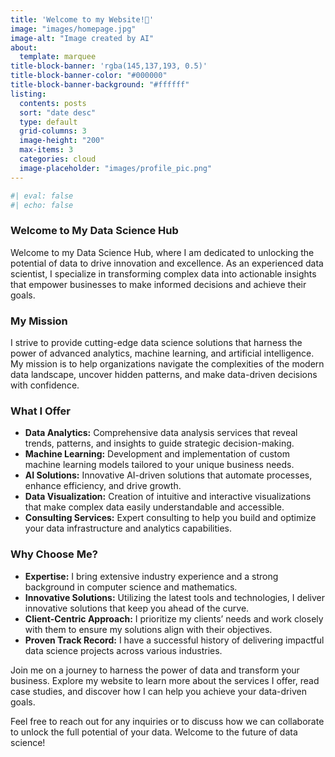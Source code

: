 ```yaml
---
title: 'Welcome to my Website!🩷'
image: "images/homepage.jpg"
image-alt: "Image created by AI"
about: 
  template: marquee
title-block-banner: 'rgba(145,137,193, 0.5)'
title-block-banner-color: "#000000"
title-block-banner-background: "#ffffff"
listing:
  contents: posts
  sort: "date desc"
  type: default
  grid-columns: 3
  image-height: "200"
  max-items: 3
  categories: cloud
  image-placeholder: "images/profile_pic.png" 
---
```


```r
#| eval: false
#| echo: false

```

```{=html}
<style>
  body {
    background-image: url('https://images.pexels.com/photos/843266/pexels-photo-843266.jpeg');
    background-size: cover;
    background-repeat: no-repeat;
   }
 </style>
```
### Welcome to My Data Science Hub

Welcome to my Data Science Hub, where I am dedicated to unlocking the potential of data to drive innovation and excellence. As an experienced data scientist, I specialize in transforming complex data into actionable insights that empower businesses to make informed decisions and achieve their goals.

### My Mission

I strive to provide cutting-edge data science solutions that harness the power of advanced analytics, machine learning, and artificial intelligence. My mission is to help organizations navigate the complexities of the modern data landscape, uncover hidden patterns, and make data-driven decisions with confidence.

### What I Offer

-   **Data Analytics:** Comprehensive data analysis services that reveal trends, patterns, and insights to guide strategic decision-making.
-   **Machine Learning:** Development and implementation of custom machine learning models tailored to your unique business needs.
-   **AI Solutions:** Innovative AI-driven solutions that automate processes, enhance efficiency, and drive growth.
-   **Data Visualization:** Creation of intuitive and interactive visualizations that make complex data easily understandable and accessible.
-   **Consulting Services:** Expert consulting to help you build and optimize your data infrastructure and analytics capabilities.

### Why Choose Me?

-   **Expertise:** I bring extensive industry experience and a strong background in computer science and mathematics.
-   **Innovative Solutions:** Utilizing the latest tools and technologies, I deliver innovative solutions that keep you ahead of the curve.
-   **Client-Centric Approach:** I prioritize my clients' needs and work closely with them to ensure my solutions align with their objectives.
-   **Proven Track Record:** I have a successful history of delivering impactful data science projects across various industries.

Join me on a journey to harness the power of data and transform your business. Explore my website to learn more about the services I offer, read case studies, and discover how I can help you achieve your data-driven goals.

Feel free to reach out for any inquiries or to discuss how we can collaborate to unlock the full potential of your data. Welcome to the future of data science!
